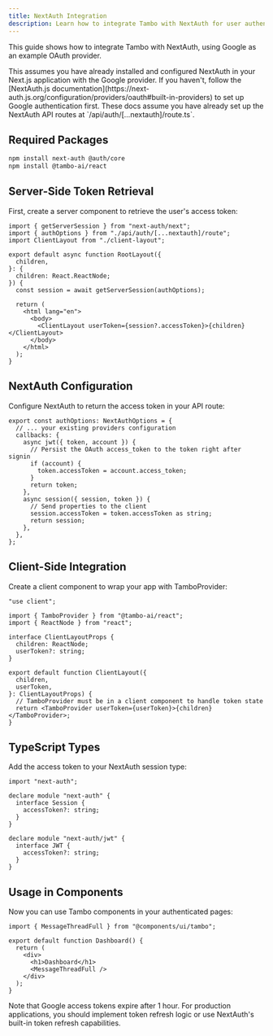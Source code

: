 ```yaml
---
title: NextAuth Integration
description: Learn how to integrate Tambo with NextAuth for user authentication.
---
```


This guide shows how to integrate Tambo with NextAuth, using Google as an example OAuth provider.

<Callout type="info" title="Prerequisites">
  This assumes you have already installed and configured NextAuth in your
  Next.js application with the Google provider. If you haven't, follow the
  [NextAuth.js
  documentation](https://next-auth.js.org/configuration/providers/oauth#built-in-providers)
  to set up Google authentication first.
</Callout>

<Callout type="info" title="Required API Routes">
  These docs assume you have already set up the NextAuth API routes at
  `/api/auth/[...nextauth]/route.ts`.
</Callout>

## Required Packages

```bash
npm install next-auth @auth/core
npm install @tambo-ai/react
```

## Server-Side Token Retrieval

First, create a server component to retrieve the user's access token:

```tsx title="app/layout.tsx"
import { getServerSession } from "next-auth/next";
import { authOptions } from "./api/auth/[...nextauth]/route";
import ClientLayout from "./client-layout";

export default async function RootLayout({
  children,
}: {
  children: React.ReactNode;
}) {
  const session = await getServerSession(authOptions);

  return (
    <html lang="en">
      <body>
        <ClientLayout userToken={session?.accessToken}>{children}</ClientLayout>
      </body>
    </html>
  );
}
```

## NextAuth Configuration

Configure NextAuth to return the access token in your API route:

```tsx title="app/api/auth/[...nextauth]/route.ts"
export const authOptions: NextAuthOptions = {
  // ... your existing providers configuration
  callbacks: {
    async jwt({ token, account }) {
      // Persist the OAuth access_token to the token right after signin
      if (account) {
        token.accessToken = account.access_token;
      }
      return token;
    },
    async session({ session, token }) {
      // Send properties to the client
      session.accessToken = token.accessToken as string;
      return session;
    },
  },
};
```

## Client-Side Integration

Create a client component to wrap your app with TamboProvider:

```tsx title="app/client-layout.tsx"
"use client";

import { TamboProvider } from "@tambo-ai/react";
import { ReactNode } from "react";

interface ClientLayoutProps {
  children: ReactNode;
  userToken?: string;
}

export default function ClientLayout({
  children,
  userToken,
}: ClientLayoutProps) {
  // TamboProvider must be in a client component to handle token state
  return <TamboProvider userToken={userToken}>{children}</TamboProvider>;
}
```

## TypeScript Types

Add the access token to your NextAuth session type:

```tsx title="types/next-auth.d.ts"
import "next-auth";

declare module "next-auth" {
  interface Session {
    accessToken?: string;
  }
}

declare module "next-auth/jwt" {
  interface JWT {
    accessToken?: string;
  }
}
```

## Usage in Components

Now you can use Tambo components in your authenticated pages:

```tsx title="app/dashboard/page.tsx"
import { MessageThreadFull } from "@components/ui/tambo";

export default function Dashboard() {
  return (
    <div>
      <h1>Dashboard</h1>
      <MessageThreadFull />
    </div>
  );
}
```

<Callout type="warn" title="Token Refresh">
  Note that Google access tokens expire after 1 hour. For production
  applications, you should implement token refresh logic or use NextAuth's
  built-in token refresh capabilities.
</Callout>
